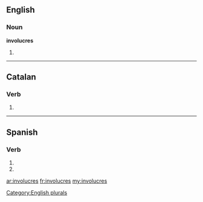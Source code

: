 ==English==

===Noun===
'''involucres'''

# {{plural of|[[involucre]]}}

[[Category:English plurals]]

----

==Catalan==

===Verb===
{{infl|ca|verb form}}

# {{ca-verb form of|p=2|n=sg|t=pres|m=ind|involucrar}}

----

==Spanish==

===Verb===
{{es-verb-form|involucrar}}

# {{es-verb form of|ending=ar|mood=imperative|sense=negative|pers=2|formal=no|number=singular|[[involucrar]]}}
# {{es-verb form of|ending=ar|mood=subjunctive|tense=present|pers=2|formal=no|number=singular|[[involucrar]]}}

[[ar:involucres]]
[[fr:involucres]]
[[my:involucres]]